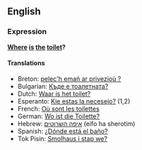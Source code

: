 ==English==

===Expression===
'''[[Where]] [[is]] [[the]] [[toilet]]?'''

====Translations====
*Breton: [[pelec'h emañ ar privezioù ?]]
*Bulgarian: [[Къде е тоалетната?]]
*Dutch: [[media:Waar_is_het_toilet.ogg|Waar is het toilet?]]
*Esperanto: [[Kie estas la necesejo?]] (1,2)
*French: [[Où sont les toilettes]]
*German: [[Wo ist die Toilette?]]
*Hebrew: [[איפה השרוטים]] (eifo ha sherotim)
*Spanish: [[¿Dónde está el baño?]]
*Tok Pisin: [[Smolhaus i stap we?]]